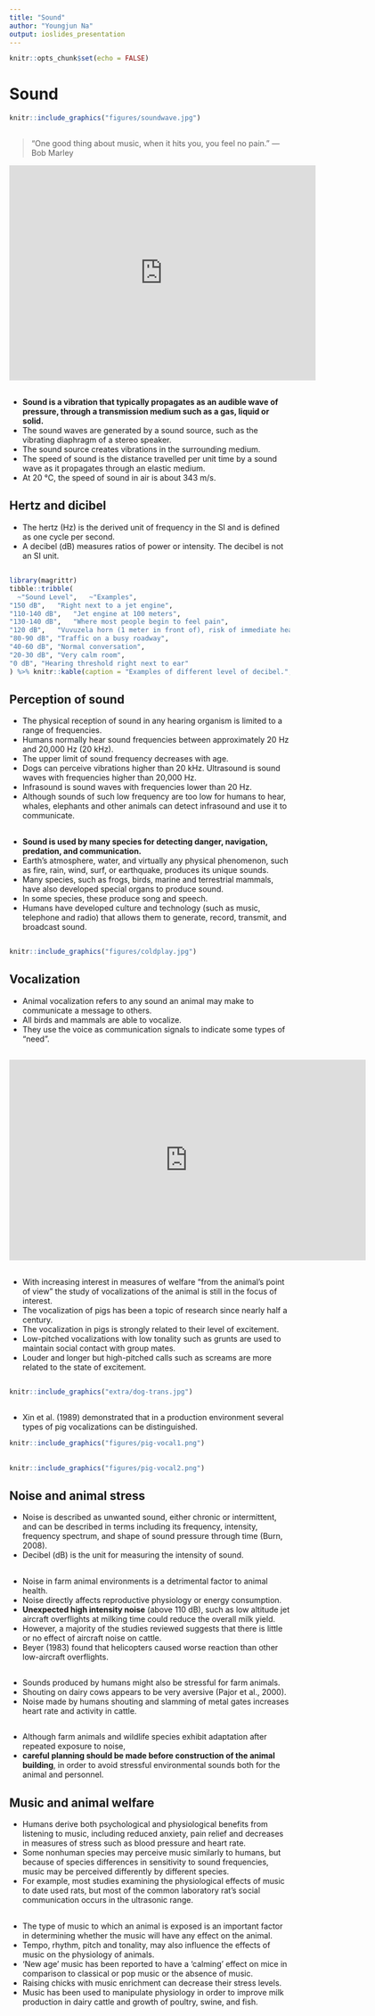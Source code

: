 ```yaml
---
title: "Sound"
author: "Youngjun Na"
output: ioslides_presentation
---
```


```r
knitr::opts_chunk$set(echo = FALSE)
```


# Sound  
```r
knitr::include_graphics("figures/soundwave.jpg")
```

## 
> “One good thing about music, when it hits you, you feel no pain.” --- Bob Marley

<iframe width="550" height="386" src="https://www.youtube.com/embed/pHlSE9j5FGY" frameborder="0" allow="accelerometer; autoplay; encrypted-media; gyroscope; picture-in-picture" allowfullscreen></iframe>

##
- **Sound is a vibration that typically propagates as an audible wave of pressure, through a transmission medium such as a gas, liquid or solid.** 
- The sound waves are generated by a sound source, such as the vibrating diaphragm of a stereo speaker. 
- The sound source creates vibrations in the surrounding medium. 
- The speed of sound is the distance travelled per unit time by a sound wave as it propagates through an elastic medium. 
- At 20 °C, the speed of sound in air is about 343 m/s.

## Hertz and dicibel 
- The hertz (Hz) is the derived unit of frequency in the SI and is defined as one cycle per second. 
- A decibel (dB) measures ratios of power or intensity. The decibel is not an SI unit.


##  
```r
library(magrittr)
tibble::tribble(
  ~"Sound Level",	~"Examples",
"150 dB",	"Right next to a jet engine",
"110-140 dB",	"Jet engine at 100 meters",
"130-140 dB",	"Where most people begin to feel pain",
"120 dB",	"Vuvuzela horn (1 meter in front of), risk of immediate hearing loss",
"80-90 dB",	"Traffic on a busy roadway",
"40-60 dB",	"Normal conversation",
"20-30 dB",	"Very calm room",
"0 dB",	"Hearing threshold right next to ear"
) %>% knitr::kable(caption = "Examples of different level of decibel.", booktabs = TRUE)
```


## Perception of sound
- The physical reception of sound in any hearing organism is limited to a range of frequencies. 
- Humans normally hear sound frequencies between approximately 20 Hz and 20,000 Hz (20 kHz). 
- The upper limit of sound frequency decreases with age.
- Dogs can perceive vibrations higher than 20 kHz. Ultrasound is sound waves with frequencies higher than 20,000 Hz. 
- Infrasound is sound waves with frequencies lower than 20 Hz. 
- Although sounds of such low frequency are too low for humans to hear, whales, elephants and other animals can detect infrasound and use it to communicate. 

## 
- **Sound is used by many species for detecting danger, navigation, predation, and communication.** 
- Earth's atmosphere, water, and virtually any physical phenomenon, such as fire, rain, wind, surf, or earthquake, produces its unique sounds.  
- Many species, such as frogs, birds, marine and terrestrial mammals, have also developed special organs to produce sound. 
- In some species, these produce song and speech. 
- Humans have developed culture and technology (such as music, telephone and radio) that allows them to generate, record, transmit, and broadcast sound.

##  
```r
knitr::include_graphics("figures/coldplay.jpg")
```

## Vocalization

- Animal vocalization refers to any sound an animal may make to communicate a message to others. 
- All birds and mammals are able to vocalize. 
- They use the voice as communication signals to indicate some types of “need”. 

##  
<iframe width="640" height="360" src="https://www.youtube.com/embed/2Qa9YDgtcaM" frameborder="0" allow="accelerometer; autoplay; encrypted-media; gyroscope; picture-in-picture" allowfullscreen></iframe>

##  
- With increasing interest in measures of welfare “from the animal’s point of view” the study of vocalizations of the animal is still in the focus of interest. 
- The vocalization of pigs has been a topic of research since nearly half a century. 
- The vocalization in pigs is strongly related to their level of excitement. 
- Low-pitched vocalizations with low tonality such as grunts are used to maintain social contact with group mates. 
- Louder and longer but high-pitched calls such as screams are more related to the state of excitement. 

##  
```r
knitr::include_graphics("extra/dog-trans.jpg")
```
  
##
- Xin et al. (1989) demonstrated that in a production environment several types of pig vocalizations can be distinguished. 

```r
knitr::include_graphics("figures/pig-vocal1.png")
```

##
```r
knitr::include_graphics("figures/pig-vocal2.png")
```


## Noise and animal stress

- Noise is described as unwanted sound, either chronic or intermittent, and can be described in terms including its frequency, intensity, frequency spectrum, and shape of sound pressure through time (Burn, 2008). 
- Decibel (dB) is the unit for measuring the intensity of sound. 

##  
- Noise in farm animal environments is a detrimental factor to animal health.
- Noise directly affects reproductive physiology or energy consumption. 
- **Unexpected high intensity noise** (above 110 dB), such as low altitude jet aircraft overflights at milking time could reduce the overall milk yield. 
- However, a majority of the studies reviewed suggests that there is little or no effect of aircraft noise on cattle. 
- Beyer (1983) found that helicopters caused worse reaction than other low-aircraft overflights.  

##
- Sounds produced by humans might also be stressful for farm animals. 
- Shouting on dairy cows appears to be very aversive (Pajor et al., 2000). 
- Noise made by humans shouting and slamming of metal gates increases heart rate and activity in cattle.

##
- Although farm animals and wildlife species exhibit adaptation after repeated exposure to noise, 
- **careful planning should be made before construction of the animal building**, in order to avoid stressful environmental sounds both for the animal and personnel.

## Music and animal welfare
- Humans derive both psychological and physiological benefits from listening to music, including reduced anxiety, pain relief and decreases in measures of stress such as blood pressure and heart rate. 
- Some nonhuman species may perceive music similarly to humans, but because of species differences in sensitivity to sound frequencies, music may be perceived differently by different species. 
- For example, most studies examining the physiological effects of music to date used rats, but most of the common laboratory rat's social communication occurs in the ultrasonic range. 


##  
- The type of music to which an animal is exposed is an important factor in determining whether the music will have any effect on the animal.
- Tempo, rhythm, pitch and tonality, may also influence the effects of music on the physiology of animals. 
- 'New age' music has been reported to have a 'calming' effect on mice in comparison to classical or pop music or the absence of music. 
- Raising chicks with music enrichment can decrease their stress levels. 
- Music has been used to manipulate physiology in order to improve milk production in dairy cattle and growth of poultry, swine, and fish. 
